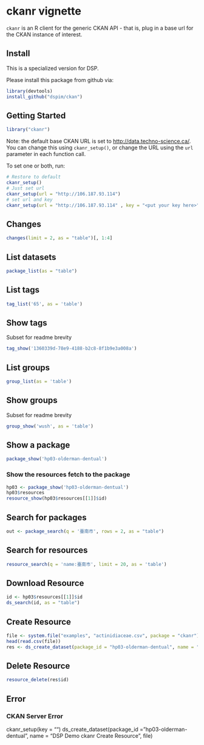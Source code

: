 <!--
%\VignetteEngine{knitr::knitr}
%\VignetteIndexEntry{ckanr vignette}
-->



ckanr vignette
==============

`ckanr` is an R client for the generic CKAN API - that is, plug in a base url for the CKAN instance of interest. 

## Install

This is a specialized version for DSP. 

Please install this package from github via:

```r
library(devtools)
install_github("dspim/ckan")
```

## Getting Started

```r
library("ckanr")
```

Note: the default base CKAN URL is set to [http://data.techno-science.ca/](http://data.techno-science.ca/). You can change this using `ckanr_setup()`, or change the URL using the `url` 
parameter in each function call.

To set one or both, run:


```r
# Restore to default
ckanr_setup()
# Just set url
ckanr_setup(url = "http://106.187.93.114")
# set url and key
ckanr_setup(url = "http://106.187.93.114" , key = "<put your key here>")
```

## Changes


```r
changes(limit = 2, as = "table")[, 1:4]
```

## List datasets


```r
package_list(as = "table")
```

## List tags


```r
tag_list('65', as = 'table')
```

## Show tags

Subset for readme brevity


```r
tag_show('1360339d-78e9-4188-b2c8-8f1b9e3a008a')
```

## List groups


```r
group_list(as = 'table')
```

## Show groups

Subset for readme brevity


```r
group_show('wush', as = 'table')
```

## Show a package


```r
package_show('hp03-olderman-dentual')
```

### Show the resources fetch to the package

```r
hp03 <- package_show('hp03-olderman-dentual')
hp03$resources
resource_show(hp03$resources[[1]]$id)
```

## Search for packages


```r
out <- package_search(q = '臺南市', rows = 2, as = "table")
```

## Search for resources


```r
resource_search(q = 'name:臺南市', limit = 20, as = 'table')
```

## Download Resource

```r
id <- hp03$resources[[1]]$id
ds_search(id, as = "table")
```

## Create Resource

```r
file <- system.file("examples", "actinidiaceae.csv", package = "ckanr")
head(read.csv(file))
res <- ds_create_dataset(package_id = "hp03-olderman-dentual", name = "DSP Demo ckanr Create Resource", file)
```

## Delete Resource

```r
resource_delete(res$id)
```

## Error

### CKAN Server Error

ckanr_setup(key = "")
ds_create_dataset(package_id = "hp03-olderman-dentual", name = "DSP Demo ckanr Create Resource", file)


